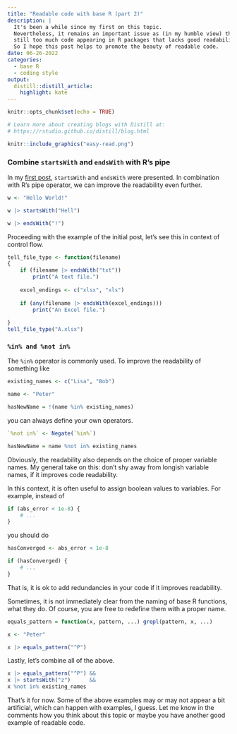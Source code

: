 ```yaml
---
title: "Readable code with base R (part 2)"
description: |
  It's been a while since my first on this topic.
  Nevertheless, it remains an important issue as (in my humble view) there is
  still too much code appearing in R packages that lacks good readability. 
  So I hope this post helps to promote the beauty of readable code.
date: 06-26-2022
categories:
  - base R
  - coding style
output:
  distill::distill_article:
    highlight: kate
---
```


```r
knitr::opts_chunk$set(echo = TRUE)

# Learn more about creating blogs with Distill at:
# https://rstudio.github.io/distill/blog.html

```

```r
knitr::include_graphics("easy-read.png")
```

### Combine `startsWith` and `endsWith` with R's pipe

In my 
[first post ](https://rpahl.github.io/r-some-blog/posts/readable-code-part1/),
`startsWith` and `endsWith` were presented. In combination with R's pipe
operator, we can improve the readability even further.

```r
w <- "Hello World!"

w |> startsWith("Hell")

w |> endsWith("!")
```

Proceeding with the example of the initial post, let's see this in context of
control flow.

```r
tell_file_type <- function(filename)
{
    if (filename |> endsWith("txt"))
        print("A text file.")
    
    excel_endings <- c("xlsx", "xls")
    
    if (any(filename |> endsWith(excel_endings)))
        print("An Excel file.")
    
}
tell_file_type("A.xlsx")
```


### `%in% and %not in%`

The `%in%` operator is commonly used. To improve the readability of something like

```r
existing_names <- c("Lisa", "Bob")

name <- "Peter"

hasNewName = !(name %in% existing_names)
```

you can always define your own operators.

```r
`%not in%` <- Negate(`%in%`)

hasNewName = name %not in% existing_names
```

Obviously, the readability also depends on the choice of proper variable names.
My general take on this: don't shy away from longish variable names, if it
improves code readability.

In this context, it is often useful to assign boolean values to variables.
For example, instead of

```r
if (abs_error < 1e-8) {
    # ...
}
```

you should do

```r
hasConverged <- abs_error < 1e-8

if (hasConverged) {
    # ...
}
```

That is, it is ok to add redundancies in your code if it improves readability.

Sometimes, it is not immediately clear from the naming of base R functions,
what they do. Of course, you are free to redefine them with a proper name.

```r
equals_pattern = function(x, pattern, ...) grepl(pattern, x, ...)

x <- "Peter"

x |> equals_pattern("^P")
```

Lastly, let's combine all of the above.

```r
x |> equals_pattern("^P") && 
x |> startsWith("z")      &&
x %not in% existing_names 
```

That's it for now. Some of the above examples may or may not appear a bit
artificial, which can happen with examples, I guess.
Let me know in the comments how you think about this topic
or maybe you have another good example of readable code.

